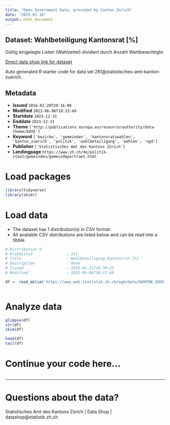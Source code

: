 ```yaml
---
title: "Open Government Data, provided by Canton Zurich"
date: "2025-01-16"
output: html_document
---
```


## Dataset: Wahlbeteiligung Kantonsrat [%]

Gültig eingelegte Listen (Wahlzettel) dividiert durch Anzahl Wahlberechtigte

[Direct data shop link for dataset](https://www.zh.ch/de/politik-staat/statistik-daten/datenkatalog.html#/datasets/281@statistisches-amt-kanton-zuerich)

Auto generated R starter code for data set 281@statistisches-amt-kanton-zuerich.

## Metadata

- **Issued** `2016-01-20T20:16:00`
- **Modified** `2023-06-06T10:15:49`
- **Startdate** `2023-12-31`
- **Enddate** `2023-12-31`
- **Theme** `['http://publications.europa.eu/resource/authority/data-theme/GOVE']`
- **Keyword** `['bezirke', 'gemeinden', 'kantonsratswahlen', 'kanton_zuerich', 'politik', 'wahlbeteiligung', 'wahlen', 'ogd']`
- **Publisher** `['Statistisches Amt des Kantons Zürich']`
- **Landingpage** `https://www.zh.ch/de/politik-staat/gemeinden/gemeindeportraet.html`


# Load packages

```r

library(tidyverse)
library(skimr)

```

# Load data

-   The dataset has 1 distribution(s) in CSV format.
-   All available CSV distributions are listed below and can be read into a tibble.

```r

# Distribution 0
# Ktzhdistid               : 211
# Title                    : Wahlbeteiligung Kantonsrat [%]
# Description              : None
# Issued                   : 2016-01-21T16:30:35
# Modified                 : 2023-06-06T10:15:49

df <- read_delim('https://www.web.statistik.zh.ch/ogd/data/KANTON_ZUERICH_803.csv')



```

# Analyze data

```r

glimpse(df)
str(df)
skim(df)

head(df)
tail(df)

```

# Continue your code here...

```r

```

------------------------------------------------------------------------

# Questions about the data?

Statistisches Amt des Kantons Zürich | Data Shop | datashop@statistik.zh.ch
